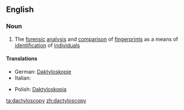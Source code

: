 ==English==

===Noun===
{{en-noun|-}}

# The [[forensic]] [[analysis]] and [[comparison]] of [[fingerprint]]s as a means of [[identification]] of [[individual]]s

====Translations====
{{top}}
*German: [[Daktyloskopie]] {{f}}
*Italian: {{t-|it|dattiloscopia|f}}
{{mid}}
*Polish: [[Daktyloskopia]]
{{bottom}}

[[ta:dactyloscopy]]
[[zh:dactyloscopy]]